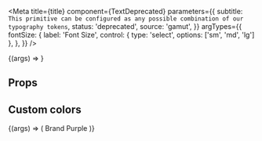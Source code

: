 

<Meta
  title={title}
  component={TextDeprecated}
  parameters={{
    subtitle: `This primitive can be configured as any possible combination of our typography tokens`,
    status: 'deprecated',
    source: 'gamut',
  }}
  argTypes={{
    fontSize: {
      label: 'Font Size',
      control: { type: 'select', options: ['sm', 'md', 'lg'] },
    },
  }}
/>

<Canvas>
  <Story name="TextDeprecated" args={{ children: 'Hello World' }}>
    {(args) => <TextDeprecated {...args} />}
  </Story>
</Canvas>

## Props

<PropsTable story="TextDeprecated" />

## Custom colors

<Canvas>
  <Story name="Custom Colors">
    {(args) => (
      <TextDeprecated fontSize="md" style={{ color: brandColors.purple }}>
        Brand Purple
      </TextDeprecated>
    )}
  </Story>
</Canvas>

